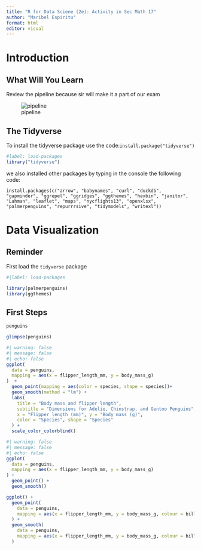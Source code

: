 ```yaml
---
title: "R for Data Sciene (2e): Activity in Sec Math 17"
author: "Maribel Espiritu"
format: html
editor: visual
---
```


# Introduction

## What Will You Learn

Review the pipeline because sir will make it a part of our exam

![pipeline](r4dspics/r4dspic1.png)

## The Tidyverse

To install the tidyverse package use the code:`install.package("tidyverse")`

::: callout-note
```r
#label: load-packages
library("tidyverse")
```
:::

we also installed other packages by typing in the console the following code:

`install.packages(c("arrow", "babynames", "curl", "duckdb", "gapminder", "ggrepel", "ggridges", "ggthemes", "hexbin", "janitor", "Lahman", "leaflet", "maps", "nycflights13", "openxlsx", "palmerpenguins", "repurrrsive", "tidymodels", "writexl"))`

# Data Visualization

::: callout-note
## Reminder

First load the `tidyverse` package
:::

```r
#|label: load-packages 

library(palmerpenguins)
library(ggthemes)
```

## First Steps

```r
penguins
```

```r
glimpse(penguins)
```

```r
#| warning: false
#| message: false
#| echo: false
ggplot(
  data = penguins,
  mapping = aes(x = flipper_length_mm, y = body_mass_g)
)  +
  geom_point(mapping = aes(color = species, shape = species))+
  geom_smooth(method = "lm") +
  labs(
    title = "Body mass and flipper length",
    subtitle = "Dimensions for Adelie, Chinstrap, and Gentoo Penguins",
    x = "Flipper length (mm)", y = "Body mass (g)",
    color = "Species", shape = "Species"
  ) +
  scale_color_colorblind()
```

```r
#| warning: false
#| message: false
#| echo: false
ggplot(
  data = penguins,
  mapping = aes(x = flipper_length_mm, y = body_mass_g)
) +
  geom_point() +
  geom_smooth()

ggplot() +
  geom_point(
    data = penguins,
    mapping = aes(x = flipper_length_mm, y = body_mass_g, colour = bill_depth_mm)
  ) +
  geom_smooth(
    data = penguins,
    mapping = aes(x = flipper_length_mm, y = body_mass_g, colour = bill_depth_mm)
  )
```
